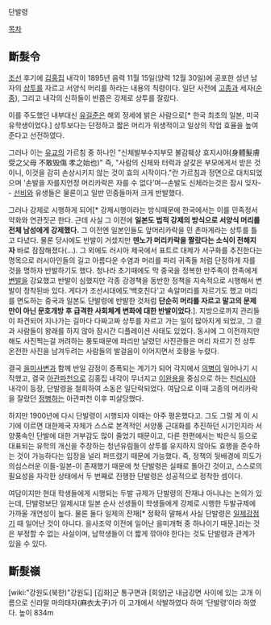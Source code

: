 단발령

[[목차]]

== 斷髮令 ==

[[조선]] 후기에 [[김홍집]] 내각이 1895년 음력 11월 15일(양력 12월 30일)에 공포한 성년 남자의 [[상투]]를 자르고 서양식 머리를 하라는 내용의 칙령이다. 일단 사전에 [[고종]]과 세자([[순종]]), 그리고 내각의 신하들이 반쯤은 강제로 상투를 잘랐다.

이를 주도했던 내부대신 [[유길준]]은 해외 정세에 밝은 사람으로[* 한국 최초의 일본, 미국 유학생이었다.] 상투보다는 단정하고 짧은 머리가 위생적이고 일상의 작업 효율을 높여준다고 선전하였다. 

그러나 이는 [[유교]]의 가르침 중 하나인 "신체발부수지부모 불감훼상 효지시야(身體髮膚受之父母 不敢毁傷 孝之始也)" 즉, "사람의 신체와 터럭과 살갗은 부모에게서 받은 것이니, 이것을 감히 손상시키지 않는 것이 효의 시작이다."란 가르침과 정면으로 대치되었으며 '손발을 자를지언정 머리카락은 자를 수 없다'며--손발도 신체라는것은 잠시 잊자-- [[선비]]와 유생들은 물론이고 일반 민중들마저 크게 반발했다.

그러나 강제로 시행하게 되어[* 강제시행이라는 방식때문에 한국에서는 이를 민족정서 약화와 연관짓곤 한다. 근데 사실 그 이전에 '''일본도 법적 강제의 방식으로 서양식 머리를 전체 남성에게 강제했다.''' 그 이전엔 일본인들도 앞머리카락을 민 촌마게라는 상투를 틀고 다녔다. 물론 당시에도 반발이 거셌지만 '''덴노가 머리카락을 짤랐다는 소식이 전해지자''' 바로 잠잠해졌다(...). 그 외에도 러시아 제국에서 표트르 대제가 서구화를 추진한다는 명목으로 러시아인들의 길고 아름다운 수염과 머리를 파리 귀족들 처럼 단정하게 자를 것을 명하자 반발하기도 했다. 청나라 초기때에도 막 중국을 정복한 만주족이 한족에게 [[변발]]을 강요했고 반발이 심했지만 각종 강경책을 동반한 정책을 지속적으로 시행해서 변발이 정착된바 있다. 게다가 조선시대에도‘백호친다'고 속알머리를 자르기도 했고 머리를 면도하는 중국과 일본도 단발령에 반발한 것처럼 '''단순히 머리를 자르고 말고의 문제만이 아닌 문호개방 후 급격한 사회체계 변화에 대한 반발이었다'''.]. 지방으로까지 관리들이 파견되어 지나가는 길마다 다짜고짜 상투를 자르고 가는 일이 많아지게 되었고, 그 결과 사람들이 왕래를 하지 않아 잠시간 디플레이션 사태도 있었다. 동시에 그 이전까지만 해도 사진찍는걸 꺼려하는 풍토때문에 파리만 날렸던 사진관들은 머리 자르기 전 상투 온전한 사진을 남겨두려는 사람들의 발걸음이 이어지면서 호황을 누렸다.

결국 [[을미사변]]과 함께 반일 감정이 증폭되는 계기가 되어 각지에서 [[의병]]이 일어나기 시작했고, 결국 [[아관파천]]으로 김홍집 내각이 무너지고 [[이완용]]을 중심으로 하는 친[[러시아]] 내각이 등장, 단발령을 철회하여 소동은 일단락되었다.
여담으로 이때 고종의 머리카락을 잘랐던 [[정병하]]는 아관파천 이후 피살당했다.

하지만 1900년에 다시 단발령이 시행되자 이때는 아주 평온했다고. 그도 그럴 게 이 시기에 이르면 대한제국 자체가 스스로 본격적인 서양풍 근대화를 추진하던 시기인지라 서양풍속인 단발에 대한 거부감도 많이 줄었기 때문이고, 다른 한편에서는 박은식 등으로 대표되는 유학의 개신을 주장하는 청년유림들이 상투를 유지하지 않아도 효행을 준수하는 것이 가능하다는 입장을 널리 퍼뜨렸기 때문에 가능했다. 즉, 정책의 뒷배경에 의도가 의심스러운 이들-일본-이 존재했기 때문에 첫 단발령은 실패로 돌아간 것이고, 스스로의 필요성을 자각한 상태에서 두 번째로 진행한 단발령은 성공적으로 정착한 셈이다. 

여담이지만 현대 학생들에게 시행되는 두발 규제가 단발령의 잔재냐 아니냐는 논의가 있는데, 단발령보단 일제시대 일본 순사 선생들이 학생들에게 강제로 시행한 두발규제에 가까울 개연성이 높다. 물론 둘다 일제의 잔재[* 정확히 말해서 사실 단발령은 [[일제강점기]] 때 일어난 것이 아니다. 을사조약 이전에 일어난 을미개혁 중 하나이기 때문.]라는 것은 부정할 수 없는 사실이며, 남학생들이 더 짧게 깎아야 한다는 것도 단발령과 관계가 있을 수 있다.

== 斷髮嶺 ==
[wiki:"강원도(북한)"강원도] [김화]군 통구면과 [회양]군 내금강면 사이에 있는 고개 이름으로 신라말 마의태자(麻衣太子)가 이 고개에서 삭발하였다 하여 ‘단발령’이라 하였다. 높이 834m

